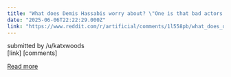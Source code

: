 ```yaml
---
title: "What does Demis Hassabis worry about? \"One is that bad actors ... repurpose these systems for harmful ends. The second thing is the AI systems themselves ... can we make sure that we can keep control of the systems?\""
date: "2025-06-06T22:22:29.000Z"
link: "https://www.reddit.com/r/artificial/comments/1l558pb/what_does_demis_hassabis_worry_about_one_is_that/"
---
```


submitted by    /u/katxwoods  
 [link]   [comments]

[Read more](https://www.reddit.com/r/artificial/comments/1l558pb/what_does_demis_hassabis_worry_about_one_is_that/)
